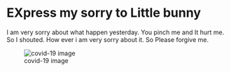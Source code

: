 # EXpress my sorry to Little bunny

I am very sorry about what happen yesterday. You pinch me and It hurt me. So I shouted.
How ever i am very sorry about it. So Please forgive me.

![covid-19 image](https://media.tenor.com/WpxADIRXxB4AAAAC/secret-life-of-pets-snowball.gif)